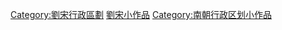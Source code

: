 {{Hiddencat}}
[[Category:劉宋行政區劃|Category:劉宋行政區劃]]
[[Category:劉宋小作品|]]
[[Category:南朝行政区划小作品|Category:南朝行政区划小作品]]